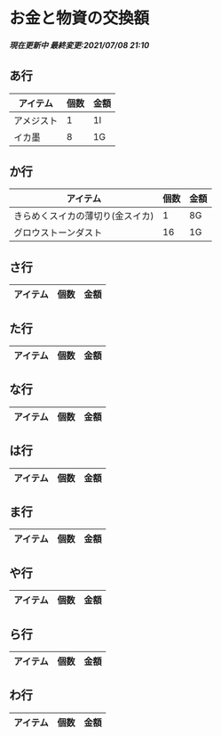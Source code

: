 # お金と物資の交換額
<h5>現在更新中
最終変更:2021/07/08 21:10</h5>

## あ行

| アイテム     | 個数 | 金額 | 
| ------------ | ---- | ---- | 
| アメジスト | 1   | 1I   | 
| イカ墨 | 8 | 1G |

## か行

| アイテム     | 個数 | 金額 | 
| ------------ | ---- | ---- | 
| きらめくスイカの薄切り(金スイカ) | 1   | 8G   | 
| グロウストーンダスト | 16 | 1G |
## さ行
| アイテム     | 個数 | 金額 | 
| ------------ | ---- | ---- | 

## た行
| アイテム     | 個数 | 金額 | 
| ------------ | ---- | ---- | 

## な行
| アイテム     | 個数 | 金額 | 
| ------------ | ---- | ---- | 

## は行
| アイテム     | 個数 | 金額 | 
| ------------ | ---- | ---- | 

## ま行
| アイテム     | 個数 | 金額 | 
| ------------ | ---- | ---- | 

## や行
| アイテム     | 個数 | 金額 | 
| ------------ | ---- | ---- | 

## ら行
| アイテム     | 個数 | 金額 | 
| ------------ | ---- | ---- | 

## わ行
| アイテム     | 個数 | 金額 | 
| ------------ | ---- | ---- | 
